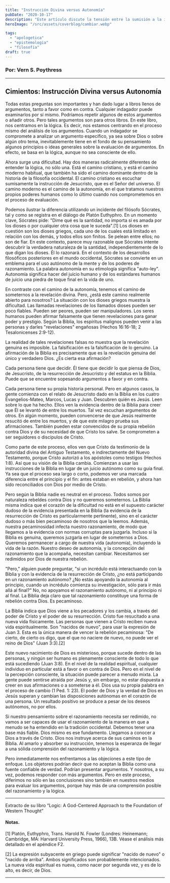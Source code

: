 ```yaml
---
title: "Instrucción Divina versus Autonomía"
pubDate: "2020-10-17"
description: "Este artículo discute la tensión entre la sumisión a la instrucción divina y la autonomía humana. Argumenta que la verdadera sabiduría proviene de seguir la revelación de Dios en lugar de confiar en la razón humana independiente. La autonomía, sin la guía divina, lleva a la confusión y al error moral y espiritual."
heroImage: "/src/assets/coverblog/cambiar.webp"

tags:
  - "apologetica"
  - "epistemologia"
  - "filosofia"
draft: true
---
```

### Por: Vern S. Poythress

---

## Cimientos: Instrucción Divina versus Autonomía

Todas estas preguntas son importantes y han dado lugar a libros llenos de argumentos, tanto a favor como en contra. Cualquier indagador puede examinarlos por sí mismo. Podríamos repetir algunos de estos argumentos o añadir otros. Pero tales argumentos son para otros libros. En este libro, nos centramos en la lógica. Es decir, nos estamos centrando en el proceso mismo del análisis de los argumentos. Cuando un indagador se compromete a analizar un argumento específico, ya sea sobre Dios o sobre algún otro tema, inevitablemente tiene en el fondo de su pensamiento algunos principios o ideas generales sobre la evaluación de argumentos. En efecto, se basa en la lógica, aunque no sea consciente de ello.

Ahora surge una dificultad. Hay dos maneras radicalmente diferentes de entender la lógica, no sólo una. Está el camino cristiano, y está el camino moderno habitual, que también ha sido el camino dominante dentro de la historia de la filosofía occidental. El camino cristiano es escuchar sumisamente la instrucción de Jesucristo, que es el Señor del universo. El camino moderno es el camino de la autonomía, en el que tratamos nuestros propios poderes humanos como lo último cuando nos comprometemos en el proceso de evaluación.

Podemos ilustrar la diferencia utilizando un incidente del filósofo Sócrates, tal y como se registra en el diálogo de Platón Euthyphro. En un momento clave, Sócrates pide: "Dime qué es la santidad, no importa si es amada por los dioses o por cualquier otra cosa que le suceda".\[1\] Los dioses en cuestión son los dioses griegos, cada uno de los cuales está limitado en relación con los demás, y todos ellos son finitos. Se pelean entre ellos; no son de fiar. En este contexto, parece muy razonable que Sócrates intente descubrir la verdadera naturaleza de la santidad, independientemente de lo que digan los dioses. Él lo razonará. En el contexto de los desarrollos filosóficos posteriores en el mundo occidental, Sócrates se convierte en un emblema para el uso autónomo de la mente y de los poderes de razonamiento. La palabra autonomía en su etimología significa "auto-ley". Autonomía significa hacer del juicio humano y de los estándares humanos de juicio una piedra de toque final en la vida de uno.

En contraste con el camino de la autonomía, tenemos el camino de someternos a la revelación divina. Pero, ¿está este camino realmente abierto para nosotros? La situación con los dioses griegos muestra la dificultad. Las llamadas revelaciones de los llamados dioses pueden ser poco fiables. Pueden ser peores, pueden ser manipuladores. Los seres humanos pueden afirmar falsamente que tienen revelaciones para ganar poder y prestigio. Según la Biblia, los espíritus malignos pueden venir a las personas y darles "revelaciones" engañosas (Hechos 16:16-18; 2 Tesalonicenses 2:9-12).

La realidad de tales revelaciones falsas no muestra que la revelación genuina es imposible. La falsificación es la falsificación de lo genuino. La afirmación de la Biblia es precisamente que es la revelación genuina del único y verdadero Dios. ¿Es cierta esa afirmación?

Cada persona tiene que decidir. Él tiene que decidir lo que piensa de Dios, de Jesucristo, de la resurrección de Jesucristo y del estatus en la Biblia. Puede que se encuentre sopesando argumentos a favor y en contra.

Cada persona tiene su propia historia personal. Pero en algunos casos, la gente comienza con el relato de Jesucristo dado en la Biblia en los cuatro Evangelios-Mateo, Marcos, Lucas y Juan. Descubren quién es Jesús. Leen sobre lo que ha hecho. Ellos ven la evidencia dentro de la Biblia para creer que Él se levantó de entre los muertos. Tal vez escuchan argumentos de otros. En algún momento, pueden convencerse de que Jesús realmente resucitó de entre los muertos, y de que este milagro prueba sus afirmaciones. También pueden estar convencidos de su propia rebelión contra Dios y de su necesidad de que Cristo los salve. Se comprometen a ser seguidores o discípulos de Cristo.

Como parte de este proceso, ellos ven que Cristo da testimonio de la autoridad divina del Antiguo Testamento, e indirectamente del Nuevo Testamento, porque Cristo autorizó a los apóstoles como testigos (Hechos 1:8). Así que su visión de la Biblia cambia. Comienzan a usar las instrucciones de la Biblia en lugar de un juicio autónomo como su guía final. Ya sea que el proceso sea largo o corto, podemos ver una marcada diferencia entre el principio y el fin: antes estaban en rebelión, y ahora han sido reconciliados con Dios por medio de Cristo.

Pero según la Biblia nadie es neutral en el proceso. Todos somos por naturaleza rebeldes contra Dios y no queremos someternos. La Biblia misma indica que el corazón de la dificultad no está en el supuesto carácter dudoso de la evidencia presentada en la Biblia (la evidencia de la resurrección de Cristo es particularmente pertinente), sino en el carácter dudoso o más bien pecaminoso de nosotros que la leemos. Además, nuestra pecaminosidad infecta nuestro razonamiento, de modo que llegamos a la evidencia con normas corruptas para juzgarla. Incluso si la Biblia es genuina, queremos juzgarla en lugar de someternos a Dios. Queremos permanecer a cargo de nuestra vida (autonomía), incluyendo la vida de la razón. Nuestro deseo de autonomía, y la concepción del razonamiento que la acompaña, necesitan cambiar. Necesitamos ser redimidos por Dios de nuestra rebelión.

"Pero," alguien puede preguntar, "si un incrédulo está interactuando con la Biblia y con la evidencia de la resurrección de Cristo, ¿no está participando en un razonamiento autónomo? ¿No estás apoyando la autonomía al principio, cuando un incrédulo comienza su investigación, sólo para ir más allá al final?" No, no apoyamos el razonamiento autónomo, ni al principio ni al final. La Biblia deja claro que tal razonamiento constituye una forma de rebelión contra Dios. Es pecaminoso.

La Biblia indica que Dios viene a los pecadores y los cambia, a través del poder de Cristo y el poder de su resurrección. Cristo fue resucitado a una nueva vida físicamente. Las personas que vienen a Cristo reciben nueva vida espiritualmente. Son "nacidos de nuevo", para usar la expresión de Juan 3. Esta es la única manera de vencer la rebelión pecaminosa: "De cierto, de cierto os digo, que el que no naciere de nuevo, no puede ver el reino de Dios" (Juan 3:3).\[2\]

Este nuevo nacimiento de Dios es misterioso, porque sucede dentro de las personas, y ningún ser humano es plenamente consciente de todo lo que está sucediendo (Juan 3:8). En el nivel de la realidad espiritual, cualquier individuo en particular está a favor o en contra de Dios. Pero en el nivel de la percepción consciente, la situación puede parecer a menudo mixta. La gente puede sentirse atraída por Jesús y, sin embargo, no estar dispuesta a creer en sus afirmaciones o a someterse a él. Dios usa su propia palabra en el proceso de cambio (1 Ped. 1: 23). El poder de Dios y la verdad de Dios en Jesús superan y cambian las disposiciones autónomas en el corazón de una persona. Un resultado positivo se produce a pesar de los deseos autónomos, no por ellos.

Si nuestro pensamiento sobre el razonamiento necesita ser redimido, no vamos a ser capaces de usar el razonamiento de la manera en que a menudo se ha entendido en la tradición occidental. Debemos tener una base más fiable. Dios mismo es ese fundamento. Llegamos a conocer a Dios a través de Cristo. Dios nos instruye acerca de sus caminos en la Biblia. Al amarlo y absorber su instrucción, tenemos la esperanza de llegar a una sólida comprensión del razonamiento y la lógica.

Pero inmediatamente nos enfrentamos a las objeciones a este tipo de enfoque. Los objetores podrían decir que no aceptan la Biblia como una fuente confiable de verdad. Podrían presentar argumentos. Y nosotros, a su vez, podemos responder con más argumentos. Pero en este proceso, diferimos no sólo en las conclusiones sino también en nuestros medios para evaluar los argumentos, porque hay más de una comprensión posible del razonamiento y la lógica.

---

Extracto de su libro “Logic: A God-Centered Approach to the Foundation of Western Thought”

#### Notas.

\[1\] Platón, Euthyphro, Trans. Harold N. Fowler (Londres: Heinemann; Cambridge, MA: Harvard University Press, 1966), 13B. Véase el análisis más detallado en el apéndice F2.

\[2\] La expresión subyacente en griego puede significar "nacido de nuevo" o "nacido de arriba". Ambos significados son probablemente intencionados. La nueva vida espiritual es nueva, como nacer por segunda vez, y es de lo alto, es decir, de Dios.

---
